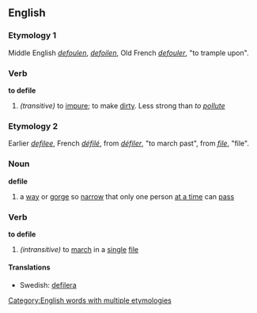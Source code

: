 ==English==
===Etymology 1===
Middle English ''[[defoulen]]'', ''[[defoilen]]'', Old French ''[[defouler]]'', "to trample upon".
===Verb===
'''to defile'''
#''(transitive)'' to [[impure]]; to make [[dirty]]. Less strong than ''to [[pollute]]''
===Etymology 2===
Earlier ''[[defilee]]'', French ''[[défilé]]'', from ''[[défiler]]'', "to march past", from ''[[file]]'', "file".
===Noun===
'''defile'''
#a [[way]] or [[gorge]] so [[narrow]] that only one person [[at a time]] can [[pass]]
===Verb===
'''to defile'''
#''(intransitive)'' to [[march]] in a [[single]] [[file]]

====Translations====
*Swedish: [[defilera]]
[[Category:English words with multiple etymologies]]